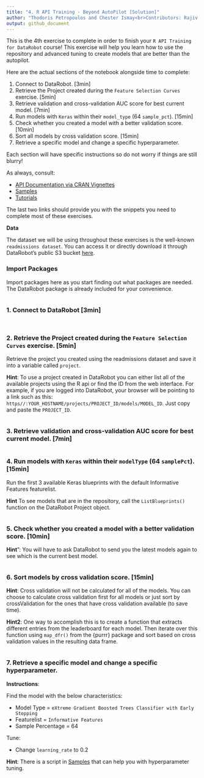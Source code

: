 ```yaml
---
title: "4. R API Training - Beyond AutoPilot [Solution]"
author: "Thodoris Petropoulos and Chester Ismay<br>Contributors: Rajiv Shah"
output: github_document
---
```


This is the 4th exercise to complete in order to finish your `R API Training for DataRobot` course! This exercise will help you learn how to use the repository and advanced tuning to create models that are better than the autopilot.

Here are the actual sections of the notebook alongside time to complete: 

1. Connect to DataRobot. [3min]<br>
2. Retrieve the Project created during the `Feature Selection Curves` exercise. [5min]<br>
3. Retrieve validation and cross-validation AUC score for best current model. [7min]
4. Run models with `Keras` within their `model_type` (64 `sample_pct`). [15min]
5. Check whether you created a model with a better validation score. [10min]
6. Sort all models by cross validation score. [15min]
7. Retrieve a specific model and change a specific hyperparameter.

Each section will have specific instructions so do not worry if things are still blurry!

As always, consult:

- [API Documentation via CRAN Vignettes](https://CRAN.R-project.org/package=datarobot)
- [Samples](https://github.com/datarobot-community/examples-for-data-scientists)
- [Tutorials](https://github.com/datarobot-community/tutorials-for-data-scientists)

The last two links should provide you with the snippets you need to complete most of these exercises.

<b>Data</b>

The dataset we will be using throughout these exercises is the well-known `readmissions dataset`. You can access it or directly download it through DataRobot's public S3 bucket [here](https://s3.amazonaws.com/datarobot_public_datasets/10k_diabetes.csv).

### Import Packages
Import packages here as you start finding out what packages are needed. The DataRobot package is already included for your convenience.

```r
```

### 1. Connect to DataRobot [3min]

```r
```

```r
```

### 2. Retrieve the Project created during the `Feature Selection Curves` exercise. [5min]<br>

Retrieve the project you created using the readmissions dataset and save it into a variable called `project`.

**Hint**: To use a project created in DataRobot you can either list all of the available projects using the R api or find the ID from the web interface. For example, if you are logged into DataRobot, your browser will be pointing to a link such as this: `https//:YOUR_HOSTNAME/projects/PROJECT_ID/models/MODEL_ID`. Just copy and paste the `PROJECT_ID`.

```r
```

### 3. Retrieve validation and cross-validation AUC score for best current model. [7min]

```r
```

### 4. Run models with `Keras` within their `modelType` (64 `samplePct`). [15min]
Run the first 3 available Keras blueprints with the default Informative Features featurelist.

**Hint** To see models that are in the repository, call the `ListBlueprints()` function on the DataRobot Project object.

```r
```

### 5. Check whether you created a model with a better validation score. [10min]

**Hint**": You will have to ask DataRobot to send you the latest models again to see which is the current best model.

```r
```


### 6. Sort models by cross validation score. [15min]

**Hint**: Cross validation will not be calculated for all of the models. You can choose to calculate cross validation first for all models or just sort by crossValidation for the ones that have cross validation available (to save time).

**Hint2**: One way to accomplish this is to create a function that extracts different entries from the leaderboard for each model. Then iterate over this function using `map_dfr()` from the {purrr} package and sort based on cross validation values in the resulting data frame.

```r
```


### 7. Retrieve a specific model and change a specific hyperparameter.

**Instructions**:

Find the model with the below characteristics:

- Model Type = `eXtreme Gradient Boosted Trees Classifier with Early Stopping`
- Featurelist = `Informative Features`
- Sample Percentage = 64

Tune:

- Change `learning_rate` to 0.2

**Hint**: There is a script in [Samples](https://github.com/datarobot-community/examples-for-data-scientists) that can help you with hyperparameter tuning.

```r
```